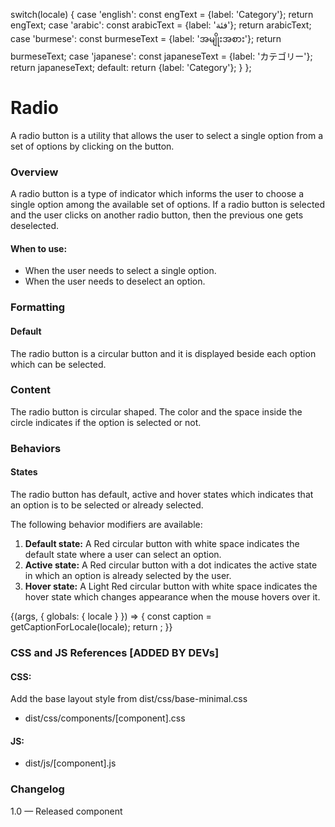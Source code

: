 
  switch(locale) {
    case 'english': const engText = {label: 'Category'}; return engText;
    case 'arabic': const arabicText = {label: 'فئة'}; return arabicText;
    case 'burmese': const burmeseText = {label: 'အမျိုးအစား'}; return burmeseText;
    case 'japanese': const japaneseText = {label: 'カテゴリー'}; return japaneseText;
    default:
      return {label: 'Category'};
  }
};

<Meta title="Components/Forms/Radio" />

# Radio
A radio button is a utility that allows the user to select a single option from a set of options by clicking on the button.

### Overview
A radio button is a type of indicator which informs the user to choose a single option among the available set of options. If a radio button is selected and the user clicks on another radio button, then the previous one gets deselected.

#### When to use:
- When the user needs to select a single option.
- When the user needs to deselect an option.

### Formatting
#### Default
The radio button is a circular button and it is displayed beside each option which can be selected. 

### Content
The radio button is circular shaped. The color and the space inside the circle indicates if the option is selected or not. 

### Behaviors
#### States
The radio button has default, active and hover states which indicates that an option is to be selected or already selected.

The following behavior modifiers are available:
1. **Default state:**
  A Red circular button with white space indicates the default state where a user can select an option.
2. **Active state:**
  A Red circular button with a dot indicates the active state in which an option is already selected by the user.
3. **Hover state:**
  A Light Red circular button with white space indicates the hover state which changes appearance when the mouse hovers over it.

<Canvas>
  <Story name="Radio">
    {(args, { globals: { locale } }) => {
      const caption = getCaptionForLocale(locale);
      return <Radio label={caption.label}></Radio>;
    }}
  </Story>
</Canvas>

### CSS and JS References [ADDED BY DEVs]

#### CSS:
Add the base layout style from dist/css/base-minimal.css
- dist/css/components/[component].css

#### JS:
- dist/js/[component].js

### Changelog
1.0 — Released component